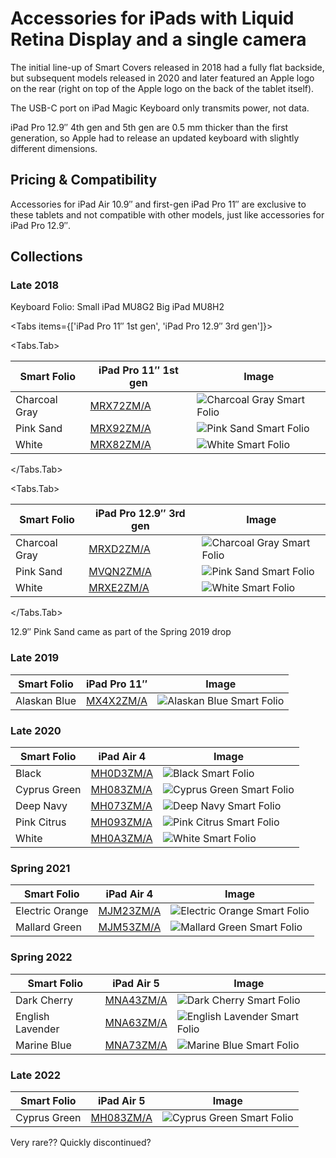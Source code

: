 
# Accessories for iPads with Liquid Retina Display and a single camera


The initial line-up of Smart Covers released in 2018 had a fully flat backside, but subsequent models released in 2020 and later featured an Apple logo on the rear (right on top of the Apple logo on the back of the tablet itself).

The USB-C port on iPad Magic Keyboard only transmits power, not data.

iPad Pro 12.9″ 4th gen and 5th gen are 0.5 mm thicker than the first generation, so Apple had to release an updated keyboard with slightly different dimensions.


## Pricing & Compatibility

Accessories for iPad Air 10.9″ and first-gen iPad Pro 11″ are exclusive to these tablets and not compatible with other models, just like accessories for iPad Pro 12.9″.

## Collections

### Late 2018

Keyboard Folio:
Small iPad MU8G2
Big iPad MU8H2

<Tabs
  items={['iPad Pro 11″ 1st gen', 'iPad Pro 12.9″ 3rd gen']}>

<Tabs.Tab>

| Smart Folio | iPad Pro 11″ 1st gen | Image |
| --- | --- | --- |
| Charcoal Gray | [MRX72ZM/A](/everycase/MRX72) | ![Charcoal Gray Smart Folio](/everyphone/MRX72.png) |
| Pink Sand | [MRX92ZM/A](/everycase/MRX92) | ![Pink Sand Smart Folio](/everyphone/MRX92.png) |
| White | [MRX82ZM/A](/everycase/MRX82) | ![White Smart Folio](/everyphone/MRX82.png) |

</Tabs.Tab>

<Tabs.Tab>

| Smart Folio | iPad Pro 12.9″ 3rd gen | Image |
| --- | --- | --- |
| Charcoal Gray | [MRXD2ZM/A](/everycase/MRXD2) | ![Charcoal Gray Smart Folio](/everyphone/MRXD2.png) |
| Pink Sand | [MVQN2ZM/A](/everycase/MVQN2) | ![Pink Sand Smart Folio](/everyphone/MVQN2.png) |
| White | [MRXE2ZM/A](/everycase/MRXE2) | ![White Smart Folio](/everyphone/MRXE2.png) |

</Tabs.Tab>
</Tabs>

12.9″ Pink Sand came as part of the Spring 2019 drop

### Late 2019

| Smart Folio | iPad Pro 11″ | Image |
| --- | --- | --- |
| Alaskan Blue | [MX4X2ZM/A](/everycase/MX4X2) | ![Alaskan Blue Smart Folio](/everyphone/MX4X2.png) |

### Late 2020

| Smart Folio | iPad Air 4 | Image |
| --- | --- | --- |
| Black | [MH0D3ZM/A](/everycase/MH0D3) | ![Black Smart Folio](/everyphone/MH0D3.png) |
| Cyprus Green | [MH083ZM/A](/everycase/MH083) | ![Cyprus Green Smart Folio](/everyphone/MH083.png) |
| Deep Navy | [MH073ZM/A](/everycase/MH073) | ![Deep Navy Smart Folio](/everyphone/MH073.png) |
| Pink Citrus | [MH093ZM/A](/everycase/MH093) | ![Pink Citrus Smart Folio](/everyphone/MH093.png) |
| White | [MH0A3ZM/A](/everycase/MH0A3) | ![White Smart Folio](/everyphone/MH0A3.png) |

### Spring 2021

| Smart Folio | iPad Air 4 | Image |
| --- | --- | --- |
| Electric Orange | [MJM23ZM/A](/everycase/MJM23) | ![Electric Orange Smart Folio](/everyphone/MJM23.png) |
| Mallard Green | [MJM53ZM/A](/everycase/MJM53) | ![Mallard Green Smart Folio](/everyphone/MJM53.png) |

### Spring 2022

| Smart Folio | iPad Air 5 | Image |
| --- | --- | --- |
| Dark Cherry | [MNA43ZM/A](/everycase/MNA43) | ![Dark Cherry Smart Folio](/everyphone/MNA43.png) |
| English Lavender | [MNA63ZM/A](/everycase/MNA63) | ![English Lavender Smart Folio](/everyphone/MNA63.png) |
| Marine Blue | [MNA73ZM/A](/everycase/MNA73) | ![Marine Blue Smart Folio](/everyphone/MNA73.png) |

### Late 2022

| Smart Folio | iPad Air 5 | Image |
| --- | --- | --- |
| Cyprus Green | [MH083ZM/A](/everycase/MH083) | ![Cyprus Green Smart Folio](/everyphone/MH083.png) |

Very rare?? Quickly discontinued?
